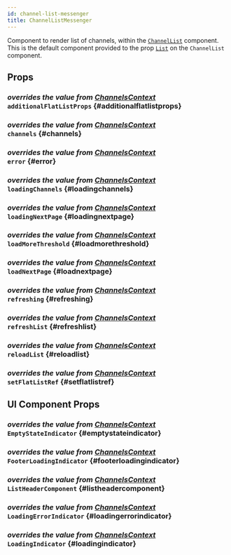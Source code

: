 ```yaml
---
id: channel-list-messenger
title: ChannelListMessenger
---
```




Component to render list of channels, within the [`ChannelList`](../core-components/channel-list.mdx) component.
This is the default component provided to the prop [`List`](../core-components/channel-list.mdx#list) on the `ChannelList` component.

## Props

### <div class="label description">_overrides the value from [ChannelsContext](../../contexts/channels-context#additionalflatlistprops)_</div> `additionalFlatListProps` \{#additionalflatlistprops}

<AdditionalFlatListProps />

### <div class="label description">_overrides the value from [ChannelsContext](../../contexts/channels-context#channels)_</div> `channels` \{#channels}

<Channels />

### <div class="label description">_overrides the value from [ChannelsContext](../../contexts/channels-context#error)_</div> `error` \{#error}

<Error />

### <div class="label description">_overrides the value from [ChannelsContext](../../contexts/channels-context#loadingchannels)_</div> `loadingChannels` \{#loadingchannels}

<LoadingChannels />

### <div class="label description">_overrides the value from [ChannelsContext](../../contexts/channels-context#loadingnextpage)_</div> `loadingNextPage` \{#loadingnextpage}

<LoadingNextPage />

### <div class="label description">_overrides the value from [ChannelsContext](../../contexts/channels-context#loadmorethreshold)_</div> `loadMoreThreshold` \{#loadmorethreshold}

<LoadMoreThreshold />

### <div class="label description">_overrides the value from [ChannelsContext](../../contexts/channels-context#loadnextpage)_</div> `loadNextPage` \{#loadnextpage}

<LoadNextPage />

### <div class="label description">_overrides the value from [ChannelsContext](../../contexts/channels-context#refreshing)_</div> `refreshing` \{#refreshing}

<Refreshing />

### <div class="label description">_overrides the value from [ChannelsContext](../../contexts/channels-context#refreshlist)_</div> `refreshList` \{#refreshlist}

<RefreshList />

### <div class="label description">_overrides the value from [ChannelsContext](../../contexts/channels-context#reloadlist)_</div> `reloadList` \{#reloadlist}

<ReloadList />

### <div class="label description">_overrides the value from [ChannelsContext](../../contexts/channels-context#setflatlistref)_</div> `setFlatListRef` \{#setflatlistref}

<SetFlatListRef />

## UI Component Props

### <div class="label description">_overrides the value from [ChannelsContext](../../contexts/channels-context#emptystateindicator)_</div> `EmptyStateIndicator` \{#emptystateindicator}

<EmptyStateIndicator />

### <div class="label description">_overrides the value from [ChannelsContext](../../contexts/channels-context#footerloadingindicator)_</div> `FooterLoadingIndicator` \{#footerloadingindicator}

<FooterLoadingIndicator />

### <div class="label description">_overrides the value from [ChannelsContext](../../contexts/channels-context#listheadercomponent)_</div> `ListHeaderComponent` \{#listheadercomponent}

<ListHeaderComponent />

### <div class="label description">_overrides the value from [ChannelsContext](../../contexts/channels-context#loadingerrorindicator)_</div> `LoadingErrorIndicator` \{#loadingerrorindicator}

<LoadingErrorIndicator />

### <div class="label description">_overrides the value from [ChannelsContext](../../contexts/channels-context#loadingindicator)_</div> `LoadingIndicator` \{#loadingindicator}

<LoadingIndicator />
